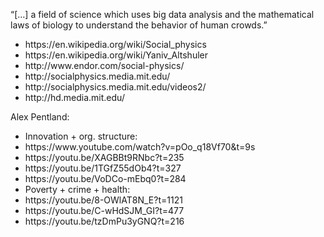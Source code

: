

"[...] a field of science which uses big data analysis and the mathematical laws of biology to understand the behavior of human crowds."

- https://en.wikipedia.org/wiki/Social_physics
- https://en.wikipedia.org/wiki/Yaniv_Altshuler
- http://www.endor.com/social-physics/
- http://socialphysics.media.mit.edu/
- http://socialphysics.media.mit.edu/videos2/
- http://hd.media.mit.edu/

Alex Pentland:

- Innovation + org. structure:
- https://www.youtube.com/watch?v=pOo_q18Vf70&t=9s
- https://youtu.be/XAGBBt9RNbc?t=235
- https://youtu.be/1TGfZ55dOb4?t=327
- https://youtu.be/VoDCo-mEbq0?t=284
- Poverty + crime + health:
- https://youtu.be/8-OWlAT8N_E?t=1121
- https://youtu.be/C-wHdSJM_GI?t=477
- https://youtu.be/tzDmPu3yGNQ?t=216

